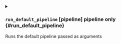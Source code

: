 

<details className="config-field -function" data-expandable="false">
<summary>

### `run_default_pipeline` <span class="config-field-type">[pipeline]</span> <span class="config-field-enum"></span> <span class="config-field-default -return"></span> <span class="config-field-required" data-required="true">pipeline only</span>  {#run_default_pipeline}

Runs the default pipeline passed as arguments

</summary>



</details>
